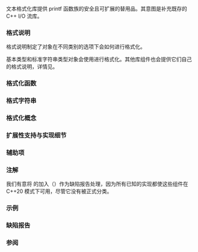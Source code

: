 {{title|格式化库 {{mark since c++20}}}}
{{cpp/utility/format/navbar}}

文本格式化库提供 printf 函数族的安全且可扩展的替用品。其意图是补充既存的 C++ I/O 流库。

===格式说明===
格式说明制定了对象在不同类别的选项下会如何进行格式化。

基本类型和标准字符串类型对象会使用{{rl|spec|标准格式说明}}进行格式化。其他库组件也会提供它们自己的格式说明，详情见{{rl|basic_format_string|此处}}。

===格式化函数===
{{dsc begin}}
{{dsc header|format}}
{{dsc inc|cpp/utility/format/dsc format}}
{{dsc inc|cpp/utility/format/dsc format_to}}
{{dsc inc|cpp/utility/format/dsc format_to_n}}
{{dsc inc|cpp/utility/format/dsc formatted_size}}
{{dsc end}}

===格式字符串===
{{dsc begin}}
{{dsc header|format}}
{{dsc inc|cpp/utility/format/dsc basic_format_string}}
{{dsc inc|cpp/utility/format/dsc runtime_format}}
{{dsc end}}

===格式化概念===
{{dsc begin}}
{{dsc header|format}}
{{dsc inc|cpp/utility/format/dsc formattable}}
{{dsc end}}

===扩展性支持与实现细节===
{{dsc begin}}
{{dsc header|format}}
{{dsc inc|cpp/utility/format/dsc vformat}}
{{dsc inc|cpp/utility/format/dsc vformat_to}}
{{dsc inc|cpp/utility/format/dsc make_format_args}}
{{dsc inc|cpp/utility/format/dsc visit_format_arg}}
{{dsc inc|cpp/utility/format/dsc formatter}}
{{dsc inc|cpp/utility/format/dsc range_formatter}}
{{dsc inc|cpp/utility/format/dsc enable_nonlocking_formatter_optimization}}
{{dsc inc|cpp/utility/format/dsc range_format}}
{{dsc inc|cpp/utility/format/dsc format_kind}}
{{dsc inc|cpp/utility/format/dsc basic_format_arg}}
{{dsc inc|cpp/utility/format/dsc basic_format_args}}
{{dsc inc|cpp/utility/format/dsc basic_format_context}}
{{dsc inc|cpp/utility/format/dsc basic_format_parse_context}}
{{dsc inc|cpp/utility/format/dsc format_error}}
{{dsc end}}

===辅助项 {{mark since c++23}}===
{{dcl begin}}
{{dcla|num=1|anchor=const-formattable-range|expos=yes|1=
template&lt; class R, class CharT &gt;
concept /*const-formattable-range*/ = 
    ranges::input_range&lt;const R&gt; &amp;&amp;
    std::formattable&lt;ranges::range_reference_t&lt;const R&gt;, CharT&gt;;
}}
{{dcla|num=2|anchor=fmt-maybe-const|expos=yes|1=
template&lt; class R, class CharT &gt;
using /*fmt-maybe-const*/ = 
    std::conditional_t&lt;/*const-formattable-range*/&lt;R, CharT&gt;, const R, R&gt;;
}}
{{dcl end}}

===注解===
{{ftm begin|sort=1}}
{{ftm|__cpp_lib_format|std=C++20|value=201907L|rowspan="10"|文本格式化}}
{{ftm|-|std=C++23|dr=20|value=202106L|编译期格式字符串检查&lt;br&gt;减少 {{lc|std::vformat_to}} 的参数化}}
{{ftm|-|std=C++23|dr=20|value=202110L|修复时间格式化器中的本地化处理；&lt;br&gt;支持非 const 可格式化类型}}
{{ftm|-|std=C++23|dr=20|value=202207L|暴露 {{lc|std::basic_format_string}}；&lt;br&gt;澄清时间类型的本地化编码处理}}
{{ftm|-|std=C++26|value=202304L|格式化指针}}
{{ftm|-|std=C++26|value=202305L|对格式化参数进行类型检查}}
{{ftm|-|std=C++26|value=202306L|{{rlt|basic_format_arg#visit|std::basic_format_arg::visit}} 成员}}
{{ftm|-|std=C++26|value=202311L|运行时格式字符串}}
{{ftm|-|用 {{lc|std::println}} 打印空行|std=C++26|value=202403L}}
{{ftm|-|允许 {{lc|std::print}} 的一种高效实现{{todo|1=值应 &gt;= 202406L，即与上值不同}}|std=C++26|dr=23|value=202403L}}
{{ftm|__cpp_lib_format_ranges|std=C++23|value=202207L|格式化范围}}
{{ftm|__cpp_lib_format_path|std=C++26|{{lc|std::filesystem::path}} 的格式化|value=202403L}}
{{ftm|__cpp_lib_format_uchar|std=C++26|修正代码单元作为整数格式化|value=202311L}}
{{ftm|__cpp_lib_formatters|std=C++23|{{lc|std::thread::id}} 与 {{lc|std::stacktrace}} 的格式化|value=202302L}}
{{ftm end}}

我们有意将 {{tt|std::basic_format_string}} 的加入（{{wg21|P2508}}）作为缺陷报告处理，因为所有已知的实现都使这些组件在 C++20 模式下可用，尽管它没有被正式分类。

===示例===
{{example|code=
#include &lt;cassert&gt;
#include &lt;format&gt;

int main()
{
    std::string message = std::format("答案是 {}。", 42);
    assert(message == "答案是 42。");
}
}}

===缺陷报告===
{{dr list begin}}
{{dr list item|paper=P2418R2|std=C++20|before=既不可 const 格式化又不可复制的对象（例如类生成器对象）不可格式化|after=允许格式化这些对象（放松格式化器要求）}}
{{dr_p2508}}
{{dr list end}}

===参阅===
{{dsc begin}}
{{dsc inc|cpp/io/dsc print}}
{{dsc inc|cpp/io/dsc println}}
{{dsc inc|cpp/io/basic_ostream/dsc print}}
{{dsc end}}

{{langlinks|en|es|ru|ja}}